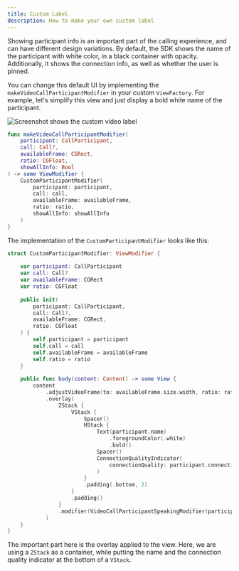 ```yaml
---
title: Custom Label
description: How to make your own custom label
---
```


Showing participant info is an important part of the calling experience, and can have different design variations. By default, the SDK shows the name of the participant with white color, in a black container with opacity. Additionally, it shows the connection info, as well as whether the user is pinned.

You can change this default UI by implementing the `makeVideoCallParticipantModifier` in your custom `ViewFactory`. For example, let's simplify this view and just display a bold white name of the participant.

![Screenshot shows the custom video label](../assets/cookbook_label.png)

```swift
func makeVideoCallParticipantModifier(
    participant: CallParticipant,
    call: Call?,
    availableFrame: CGRect,
    ratio: CGFloat,
    showAllInfo: Bool
) -> some ViewModifier {
    CustomParticipantModifier(
        participant: participant,
        call: call,
        availableFrame: availableFrame,
        ratio: ratio,
        showAllInfo: showAllInfo
    )
}
```

The implementation of the `CustomParticipantModifier` looks like this:

```swift
struct CustomParticipantModifier: ViewModifier {
            
    var participant: CallParticipant
    var call: Call?
    var availableFrame: CGRect
    var ratio: CGFloat
    
    public init(
        participant: CallParticipant,
        call: Call?,
        availableFrame: CGRect,
        ratio: CGFloat
    ) {
        self.participant = participant
        self.call = call
        self.availableFrame = availableFrame
        self.ratio = ratio
    }
    
    public func body(content: Content) -> some View {
        content
            .adjustVideoFrame(to: availableFrame.size.width, ratio: ratio)
            .overlay(
                ZStack {
                    VStack {
                        Spacer()
                        HStack {
                            Text(participant.name)
                                .foregroundColor(.white)
                                .bold()
                            Spacer()
                            ConnectionQualityIndicator(
                                connectionQuality: participant.connectionQuality
                            )
                        }
                        .padding(.bottom, 2)
                    }
                    .padding()
                }
                .modifier(VideoCallParticipantSpeakingModifier(participant: participant, call: call))
            )
    }
}
```

The important part here is the overlay applied to the view. Here, we are using a `ZStack` as a container, while putting the name and the connection quality indicator at the bottom of a `VStack`.